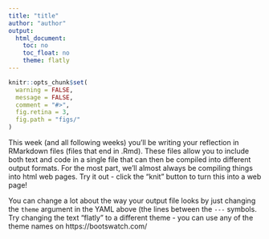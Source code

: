```yaml
---
title: "title"
author: "author"
output:
  html_document:
    toc: no
    toc_float: no
    theme: flatly
---
```


```r
knitr::opts_chunk$set(
  warning = FALSE,
  message = FALSE,
  comment = "#>",
  fig.retina = 3,
  fig.path = "figs/"
)
```

This week (and all following weeks) you'll be writing your reflection in RMarkdown files (files that end in .Rmd). These files allow you to include both text and code in a single file that can then be compiled into different output formats. For the most part, we'll almost always be compiling things into html web pages. Try it out - click the "knit" button to turn this into a web page!

You can change a lot about the way your output file looks by just changing the `theme` argument in the YAML above (the lines between the `---` symbols. Try changing the text "flatly" to a different theme - you can use any of the theme names on https://bootswatch.com/
